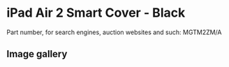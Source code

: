 
# iPad Air 2 Smart Cover - Black

Part number, for search engines, auction websites and such: MGTM2ZM/A

## Image gallery

<div style={{ width: "768px" }}>
  <GalleryComponent
    images={[
      {
        original: "/everysource/MGTM2.png",
        thumbnail: "/everypreview/MGTM2.png",
      },
      {
        original: "/everysource/MGTM2_AV1_GOLD.png",
        thumbnail: "/everypreview/MGTM2_AV1_GOLD.png",
      },
      {
        original: "/everysource/MGTM2_AV1_SILVER.png",
        thumbnail: "/everypreview/MGTM2_AV1_SILVER.png",
      },
      {
        original: "/everysource/MGTM2_AV1_SPACE_GRAY.png",
        thumbnail: "/everypreview/MGTM2_AV1_SPACE_GRAY.png",
      },
      {
        original: "/everysource/MGTM2_AV2.png",
        thumbnail: "/everypreview/MGTM2_AV2.png",
      },
      {
        original: "/everysource/MGTM2_AV3.png",
        thumbnail: "/everypreview/MGTM2_AV3.png",
      },
      {
        original: "/everysource/MGTM2_AV5.png",
        thumbnail: "/everypreview/MGTM2_AV5.png",
      }
    ]}
  />
</div>
